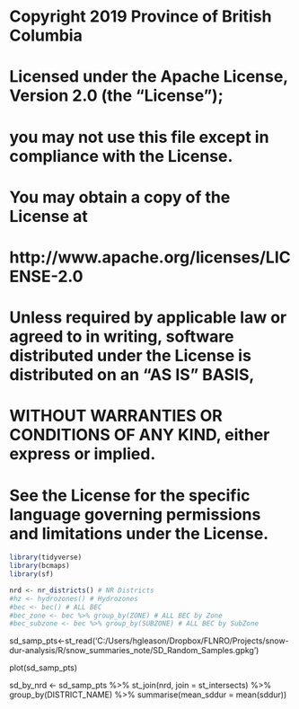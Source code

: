 # Copyright 2019 Province of British Columbia
#
# Licensed under the Apache License, Version 2.0 (the "License");
# you may not use this file except in compliance with the License.
# You may obtain a copy of the License at
#
# http://www.apache.org/licenses/LICENSE-2.0
#
# Unless required by applicable law or agreed to in writing, software distributed under the License is distributed on an "AS IS" BASIS,
# WITHOUT WARRANTIES OR CONDITIONS OF ANY KIND, either express or implied.
# See the License for the specific language governing permissions and limitations under the License.

```r
library(tidyverse)
library(bcmaps)
library(sf)

nrd <- nr_districts() # NR Districts
#hz <- hydrozones() # Hydrozones
#bec <- bec() # ALL BEC
#bec_zone <- bec %>% group_by(ZONE) # ALL BEC by Zone
#bec_subzone <- bec %>% group_by(SUBZONE) # ALL BEC by SubZone
```


sd_samp_pts<-st_read('C:/Users/hgleason/Dropbox/FLNRO/Projects/snow-dur-analysis/R/snow_summaries_note/SD_Random_Samples.gpkg')

plot(sd_samp_pts)


sd_by_nrd <- sd_samp_pts %>%
  st_join(nrd, join = st_intersects) %>%
  group_by(DISTRICT_NAME) %>%
  summarise(mean_sddur = mean(sddur))
  